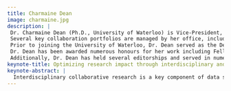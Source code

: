 ```yaml
---
title: Charmaine Dean 
image: charmaine.jpg
description: |
 Dr. Charmaine Dean (Ph.D., University of Waterloo) is Vice-President, Research and International at the University of Waterloo.  In this role, she provides strategic leadership in the areas of research and innovation, commercialization, and internationalization.  She is also responsible for building strategic alliances and partnerships with other academic institutions, governments, businesses, and industries at the regional, national, federal, and international levels. <details><summary>More details</summary>
 Several key collaboration portfolios are managed by her office, including the university-level Centres and Institutes and several major industrial partnerships spanning various units in the university.  She has drawn a focus to ethics and social impact related to technology developments through various initiatives and is a key driver for equity and diversity in the context of research and internationalization.
 Prior to joining the University of Waterloo, Dr. Dean served as the Dean of Science at Western University from 2011 to 2017.   She also played a major role in establishing the Faculty of Health Sciences at Simon Fraser University, as the Associate Dean of that Faculty, and was the founding Chair of the Department of Statistics and Actuarial Science at Simon Fraser University.
 Dr. Dean has been awarded numerous honours for her work including Fellowships with the Institute of Mathematical Statistics, the Fields Institute, the American Statistical Association, and the American Association for the Advancement of Science.  In 2023, she was awarded the Statistical Society of Canada Gold Medal. In 2024, she was bestowed the rank of Chevalier in the prestigious Ordre des Palmes académiques by the French government for her work advancing research connections between Canada and France. 
 Additionally, Dr. Dean has held several editorships and served in numerous leadership roles internationally and nationally, related to equity and inclusion, statistics and data science, research, and computing infrastructure.  In Canada, she served as President of the Statistical Society of Canada and serves on several Boards of Directors.  She is currently Chair of Council for NSERC (the Natural Sciences and Engineering Research Council of Canada). </details>
keynote-title: Optimizing research impact through interdisciplinary and collaborative research
keynote-abstract: |
  Interdisciplinary collaborative research is a key component of data science and for some of us, plays an important part of our roles as statisticians. It is not unusual that we become accustomed to vertical thinking whereby we use existing tools and methods in our own specialty to problem solve, losing sight of the larger interdisciplinary context of data science, and the context of the scientific challenge. The Government of Canada - Science and Technology branch has identified several priority research challenge topics that involve cross-disciplinary work. Although statistical tools and analytics are identified in these research challenge priority areas, additionally, the development of fundamental transformative and enabling technological tools specifically for statistical methods and analytics to support research and societal advancement is also seen as a priority. This talk shares insights about the challenges and opportunities for statistics in interdisciplinary research. Specifically, monitoring viral signals in wastewater and assessing forest fire risk are given as complex, case studies that use a collaborative and interdisciplinary approach to solve difficult problems. This approach will demonstrate the significant benefits for not only optimizing research impact but for training students to become horizontal problem solvers across a wide range of research methods which will benefit them in navigating complex problems and in the development of appropriate tools for their analysis.
---
```

